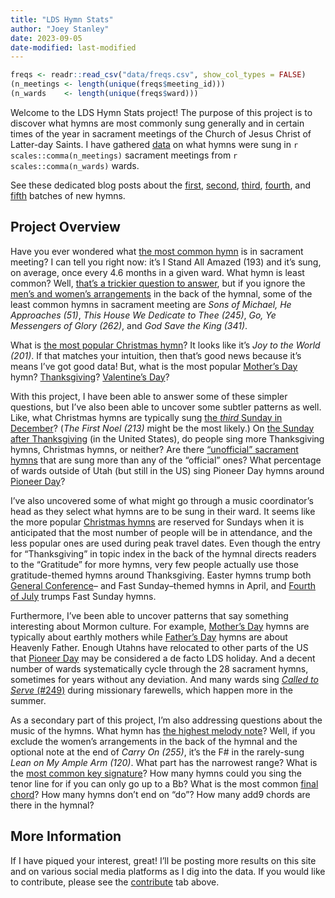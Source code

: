 ```yaml
---
title: "LDS Hymn Stats"
author: "Joey Stanley"
date: 2023-09-05
date-modified: last-modified
---
```


```r
freqs <- readr::read_csv("data/freqs.csv", show_col_types = FALSE)
(n_meetings <- length(unique(freqs$meeting_id)))
(n_wards    <- length(unique(freqs$ward)))
```

Welcome to the LDS Hymn Stats project! The purpose of this project is to discover what hymns are most commonly sung generally and in certain times of the year in sacrament meetings of the Church of Jesus Christ of Latter-day Saints. I have gathered [data](/posts/frequency-data) on what hymns were sung in `r scales::comma(n_meetings)` sacrament meetings from `r scales::comma(n_wards)` wards.

::: {.callout-tip icon="false"}
See these dedicated blog posts about the [first](/posts/new_hymns_batch1), [second](/posts/new_hymns_batch2),  [third](/posts/new_hymns_batch3), [fourth](/posts/new_hymns_batch4), and [fifth](/posts/new_hymns_batch5) batches of new hymns.
:::

## Project Overview

Have you ever wondered what [the most common hymn](/posts/most_common) is in sacrament meeting? I can tell you right now: it's <hymn>I Stand All Amazed (193)</hymn> and it's sung, on average, once every 4.6 months in a given ward. What hymn is least common? Well, [that's a trickier question to answer](/posts/least-common-hymns), but if you ignore the [men's and women's arrangements](/posts/mens_womens_arrangements) in the back of the hymnal, some of the least common hymns in sacrament meeting are *Sons of Michael, He Approaches (51)*, *This House We Dedicate to Thee (245)*, *Go, Ye Messengers of Glory (262)*, and *God Save the King (341)*.

What is [the most popular Christmas hymn](/posts/christmas)? It looks like it's *Joy to the World (201)*. If that matches your intuition, then that's good news because it's means I've got good data! But, what is the most popular [Mother's Day](/posts/mothers_day) hymn? [Thanksgiving](/posts/thanksgiving)? [Valentine's Day](/posts/valentines)?

With this project, I have been able to answer some of these simpler questions, but I've also been able to uncover some subtler patterns as well. Like, what Christmas hymns are typically sung [the *third* Sunday in December](/posts/christmas)? (*The First Noel (213)* might be the most likely.) On [the Sunday after Thanksgiving](/posts/week-after-Thanksgiving) (in the United States), do people sing more Thanksgiving hymns, Christmas hymns, or neither? Are there ["unofficial" sacrament hymns](/posts/sacrament) that are sung more than any of the "official" ones? What percentage of wards outside of Utah (but still in the US) sing Pioneer Day hymns around [Pioneer Day](/posts/pioneer_day)?

I've also uncovered some of what might go through a music coordinator's head as they select what hymns are to be sung in their ward. It seems like the more popular [Christmas hymns](/posts/christmas) are reserved for Sundays when it is anticipated that the most number of people will be in attendance, and the less popular ones are used during peak travel dates. Even though the entry for "Thanksgiving" in topic index in the back of the hymnal directs readers to the "Gratitude" for more hymns, very few people actually use those gratitude-themed hymns around Thanksgiving. Easter hymns trump both [General Conference](/posts/general_conference)-- and Fast Sunday--themed hymns in April, and [Fourth of July](/posts/4th_of_july) trumps Fast Sunday hymns.

Furthermore, I've been able to uncover patterns that say something interesting about Mormon culture. For example, [Mother's Day](/posts/mothers_day) hymns are typically about earthly mothers while [Father's Day](/posts/fathers_day) hymns are about Heavenly Father. Enough Utahns have relocated to other parts of the US that [Pioneer Day](/posts/pioneer_day) may be considered a de facto LDS holiday. And a decent number of wards systematically cycle through the 28 sacrament hymns, sometimes for years without any deviation. And many wards sing [*Called to Serve* (#249)](/posts/called_to_serve) during missionary farewells, which happen more in the summer.

As a secondary part of this project, I'm also addressing questions about the music of the hymns. What hymn has [the highest melody note](/posts/highest_melody)? Well, if you exclude the women's arrangements in the back of the hymnal and the optional note at the end of *Carry On (255)*, it's the F# in the rarely-sung *Lean on My Ample Arm (120)*. What part has the narrowest range? What is the [most common key signature](/posts/key_signatures)? How many hymns could you sing the tenor line for if you can only go up to a Bb? What is the most common [final chord](/posts/final_chords)? How many hymns don't end on "do"? How many add9 chords are there in the hymnal?

## More Information

If I have piqued your interest, great! I'll be posting more results on this site and on various social media platforms as I dig into the data. If you would like to contribute, please see the [contribute](/contribute.html) tab above.
